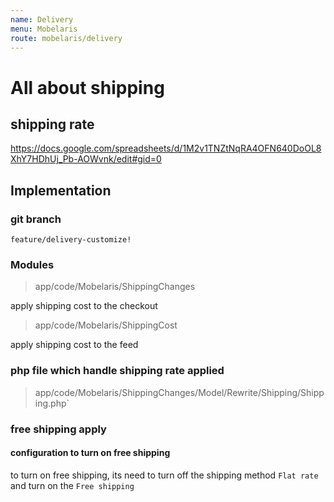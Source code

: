 ```yaml
---
name: Delivery
menu: Mobelaris
route: mobelaris/delivery
---
```


# All about shipping

## shipping rate

https://docs.google.com/spreadsheets/d/1M2v1TNZtNqRA4OFN640DoOL8XhY7HDhUj_Pb-AOWvnk/edit#gid=0

## Implementation
### git branch

`feature/delivery-customize!`

### Modules

> app/code/Mobelaris/ShippingChanges

apply shipping cost to the checkout

> app/code/Mobelaris/ShippingCost

apply shipping cost to the feed

### php file which handle shipping rate applied

> app/code/Mobelaris/ShippingChanges/Model/Rewrite/Shipping/Shipping.php`

### free shipping apply

#### configuration to turn on free shipping

to turn on free shipping, its need to turn off the shipping method `Flat rate` and turn on the `Free shipping`


